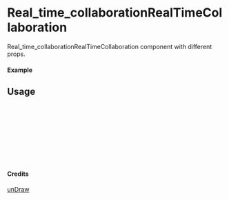 
<Meta of={Real_time_collaborationRealTimeCollaboration} title="unDraw/Real_time_collaborationRealTimeCollaboration" />

# Real_time_collaborationRealTimeCollaboration

Real_time_collaborationRealTimeCollaboration component with different props.

#### Example

<Canvas of={Real_time_collaborationRealTimeCollaboration.Primary} />

## Usage

```ts
import { Real_time_collaborationRealTimeCollaboration } from "yadl-ui";

const Example = () => {
  return (
      <Real_time_collaborationRealTimeCollaboration />
  );
};

export default Example;
```

#### Credits
[unDraw](https://undraw.co/illustrations)
